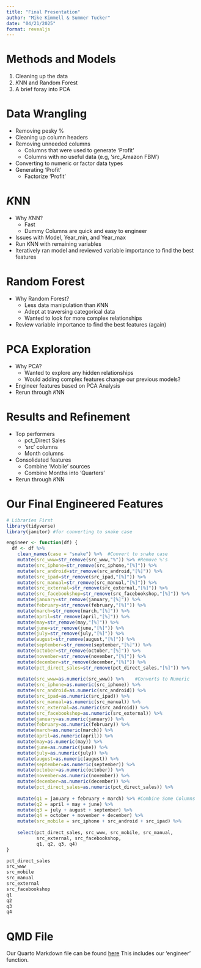 ---
title: "Final Presentation"
author: "Mike Kimmell & Summer Tucker"
date: "04/21/2025"
format: revealjs
---
  
# Methods and Models
  
1. Cleaning up the data
2. $K$NN and Random Forest
3. A brief foray into PCA

# Data Wrangling

- Removing pesky %
- Cleaning up column headers
- Removing unneeded columns
  - Columns that were used to generate 'Profit'
  - Columns with no useful data (e.g, 'src_Amazon FBM')
- Converting to numeric or factor data types
- Generating 'Profit'
  - Factorize 'Profit'

  
# $K$NN
  
- Why $K$NN?
  - Fast
  - Dummy Columns are quick and easy to engineer
- Issues with Model, Year_min, and Year_max
- Run $K$NN with remaining variables
- Iteratively ran model and reviewed variable importance to find the best features



# Random Forest

- Why Random Forest?
  - Less data manipulation than $K$NN
  - Adept at traversing categorical data
  - Wanted to look for more complex relationships
- Review variable importance to find the best features (again)

# PCA Exploration

- Why PCA?
  - Wanted to explore any hidden relationships
  - Would adding complex features change our previous models?
- Engineer features based on PCA Analysis
- Rerun through $K$NN


# Results and Refinement

- Top performers
  - pct_Direct Sales
  - 'src' columns
  - Month columns
- Consolidated features
  - Combine 'Mobile' sources
  - Combine Months into 'Quarters'
- Rerun through $K$NN

# Our Final Engineered Features

```{r echo:false}
# Libraries First
library(tidyverse)
library(janitor) #for converting to snake case

engineer <- function(df) {
  df <- df %>%
    clean_names(case = "snake") %>%  #Convert to snake case
    mutate(src_www=str_remove(src_www,"%")) %>% #Remove %'s
    mutate(src_iphone=str_remove(src_iphone,"[%]")) %>%
    mutate(src_android=str_remove(src_android,"[%]")) %>%
    mutate(src_ipad=str_remove(src_ipad,"[%]")) %>%
    mutate(src_manual=str_remove(src_manual,"[%]")) %>%
    mutate(src_external=str_remove(src_external,"[%]")) %>%
    mutate(src_facebookshop=str_remove(src_facebookshop,"[%]")) %>%
    mutate(january=str_remove(january,"[%]")) %>%
    mutate(february=str_remove(february,"[%]")) %>%
    mutate(march=str_remove(march,"[%]")) %>%
    mutate(april=str_remove(april,"[%]")) %>%
    mutate(may=str_remove(may,"[%]")) %>%
    mutate(june=str_remove(june,"[%]")) %>%
    mutate(july=str_remove(july,"[%]")) %>%
    mutate(august=str_remove(august,"[%]")) %>%
    mutate(september=str_remove(september,"[%]")) %>%
    mutate(october=str_remove(october,"[%]")) %>%
    mutate(november=str_remove(november,"[%]")) %>%
    mutate(december=str_remove(december,"[%]")) %>%
    mutate(pct_direct_sales=str_remove(pct_direct_sales,"[%]")) %>%
    
    mutate(src_www=as.numeric(src_www)) %>%    #Converts to Numeric
    mutate(src_iphone=as.numeric(src_iphone)) %>%
    mutate(src_android=as.numeric(src_android)) %>%
    mutate(src_ipad=as.numeric(src_ipad)) %>%
    mutate(src_manual=as.numeric(src_manual)) %>%
    mutate(src_external=as.numeric(src_android)) %>%
    mutate(src_facebookshop=as.numeric(src_external)) %>%
    mutate(january=as.numeric(january)) %>%
    mutate(february=as.numeric(february)) %>%
    mutate(march=as.numeric(march)) %>%
    mutate(april=as.numeric(april)) %>%
    mutate(may=as.numeric(may)) %>%
    mutate(june=as.numeric(june)) %>%
    mutate(july=as.numeric(july)) %>%
    mutate(august=as.numeric(august)) %>%
    mutate(september=as.numeric(september)) %>%
    mutate(october=as.numeric(october)) %>%
    mutate(november=as.numeric(november)) %>%
    mutate(december=as.numeric(december)) %>%
    mutate(pct_direct_sales=as.numeric(pct_direct_sales)) %>%
    
    mutate(q1 = january + february + march) %>% #Combine Some Columns
    mutate(q2 = april + may + june) %>%
    mutate(q3 = july + august + september) %>%
    mutate(q4 = october + november + december) %>%
    mutate(src_mobile = src_iphone + src_android + src_ipad) %>%
    
    select(pct_direct_sales, src_www, src_mobile, src_manual,
           src_external, src_facebookshop,
           q1, q2, q3, q4)
}
```

``` {.r}
pct_direct_sales
src_www
src_mobile
src_manual
src_external
src_facebookshop
q1
q2
q3
q4
```

# QMD File

Our Quarto Markdown file can be found [here](Final_Pres.qmd)
This includes our 'engineer' function.
